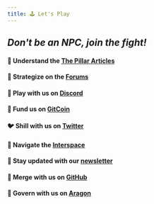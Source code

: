 ```yaml
---
title: 🕹 Let's Play
---
```



## *Don't be an NPC, join the fight!*

#### 🧠 Understand the [The Pillar Articles](/docs/manifesto/pillar-articles)
#### 🧵 Strategize on the [Forums](https://forum.metagame.wtf/)
#### 💬 Play with us on [Discord](https://discord.gg/VYZPBnx)
#### 💸 Fund us on [GitCoin](http://gitcoin.co/grants/213/metagame)
#### 🐦 Shill with us on [Twitter](https://twitter.com/MetaFam)
#### 🌌 Navigate the [Interspace](https://interspace.metagame.wtf)
#### 📧 Stay updated with our [newsletter](https://metagame.substack.com/)
#### 🦠 Merge with us on [GitHub](https://github.com/MetaFam)
#### 🦅 Govern with us on [Aragon](https://mainnet.aragon.org/#/metagame/0xac7567866c25fcc4c547619007362183b5c0ad8d)



